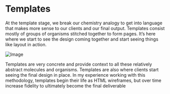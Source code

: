 <Meta title="Templates/Description"/>

# Templates

At the template stage, we break our chemistry analogy to get into language that makes more sense to our clients and our final output. Templates consist mostly of groups of organisms stitched together to form pages. It’s here where we start to see the design coming together and start seeing things like layout in action.

![Image](/docs/intro/template.jpg)

Templates are very concrete and provide context to all these relatively abstract molecules and organisms. Templates are also where clients start seeing the final design in place. In my experience working with this methodology, templates begin their life as HTML wireframes, but over time increase fidelity to ultimately become the final deliverable
